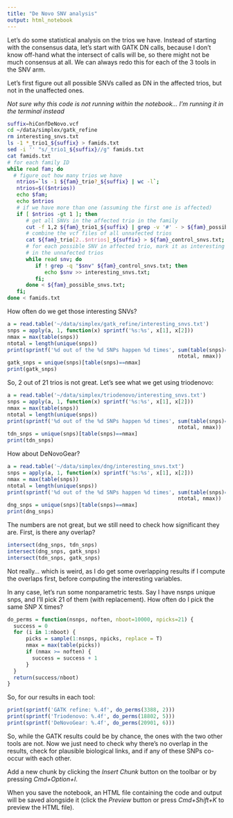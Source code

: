 ```yaml
---
title: "De Novo SNV analysis"
output: html_notebook
---
```


Let's do some statistical analysis on the trios we have. Instead of starting with the consensus data, let's start with GATK DN calls, because I don't know off-hand what the intersect of calls will be, so there might not be much consensus at all. We can always redo this for each of the 3 tools in the SNV arm.

Let's first figure out all possible SNVs called as DN in the affected trios, but not in the unaffected ones. 

*Not sure why this code is not running within the notebook... I'm running it in the terminal instead*

```bash
suffix=hiConfDeNovo.vcf
cd ~/data/simplex/gatk_refine
rm interesting_snvs.txt
ls -1 *_trio1_${suffix} > famids.txt
sed -i '' "s/_trio1_${suffix}//g" famids.txt
cat famids.txt
# for each family ID
while read fam; do
  # figure out how many trios we have
   ntrios=`ls -1 ${fam}_trio?_${suffix} | wc -l`;
   ntrios=$(($ntrios))
   echo $fam;
   echo $ntrios
   # if we have more than one (assuming the first one is affected)
   if [ $ntrios -gt 1 ]; then
      # get all SNVs in the affected trio in the family
      cut -f 1,2 ${fam}_trio1_${suffix} | grep -v '#' - > ${fam}_possible_snvs.txt;
      # combine the vcf files of all unnafected trios
      cat ${fam}_trio[2..$ntrios]_${suffix} > ${fam}_control_snvs.txt;
      # for each possible SNV in affected trio, mark it as interesting if it's not
      # in the unnafected trios
      while read snv; do
         if ! grep -q "$snv" ${fam}_control_snvs.txt; then
            echo $snv >> interesting_snvs.txt;
         fi;
      done < ${fam}_possible_snvs.txt;
   fi;
done < famids.txt
```

How often do we get those interesting SNVs?

```r
a = read.table('~/data/simplex/gatk_refine/interesting_snvs.txt')
snps = apply(a, 1, function(x) sprintf('%s:%s', x[1], x[2]))
nmax = max(table(snps))
ntotal = length(unique(snps))
print(sprintf('%d out of the %d SNPs happen %d times', sum(table(snps)==nmax),
                                                       ntotal, nmax))
gatk_snps = unique(snps)[table(snps)==nmax]
print(gatk_snps)
```

So, 2 out of 21 trios is not great. Let's see what we get using triodenovo:

```r
a = read.table('~/data/simplex/triodenovo/interesting_snvs.txt')
snps = apply(a, 1, function(x) sprintf('%s:%s', x[1], x[2]))
nmax = max(table(snps))
ntotal = length(unique(snps))
print(sprintf('%d out of the %d SNPs happen %d times', sum(table(snps)==nmax),
                                                       ntotal, nmax))
tdn_snps = unique(snps)[table(snps)==nmax]
print(tdn_snps)
```

How about DeNovoGear?

```r
a = read.table('~/data/simplex/dng/interesting_snvs.txt')
snps = apply(a, 1, function(x) sprintf('%s:%s', x[1], x[2]))
nmax = max(table(snps))
ntotal = length(unique(snps))
print(sprintf('%d out of the %d SNPs happen %d times', sum(table(snps)==nmax),
                                                       ntotal, nmax))
dng_snps = unique(snps)[table(snps)==nmax]
print(dng_snps)
```

The numbers are not great, but we still need to check how significant they are. First, is there any overlap?

```r
intersect(dng_snps, tdn_snps)
intersect(dng_snps, gatk_snps)
intersect(tdn_snps, gatk_snps)
```

Not really... which is weird, as I do get some overlapping results if I compute the overlaps first, before computing the interesting variables. 

In any case, let's run some nonparametric tests. Say I have nsnps unique snps, and I'll pick 21 of them (with replacement). How often do I pick the same SNP X times?

```r
do_perms = function(nsnps, noften, nboot=10000, npicks=21) {
  success = 0
  for (i in 1:nboot) {
      picks = sample(1:nsnps, npicks, replace = T)
      nmax = max(table(picks))
      if (nmax >= noften) {
        success = success + 1
      }
  }
  return(success/nboot)
}
```

So, for our results in each tool:

```r
print(sprintf('GATK refine: %.4f', do_perms(3388, 2)))
print(sprintf('Triodenovo: %.4f', do_perms(18802, 5)))
print(sprintf('DeNovoGear: %.4f', do_perms(20901, 6)))

```

So, while the GATK results could be by chance, the ones with the two other tools are not. Now we just need to check why there's no overlap in the results, check for plausible biological links, and if any of these SNPs co-occur with each other.

Add a new chunk by clicking the *Insert Chunk* button on the toolbar or by pressing *Cmd+Option+I*.

When you save the notebook, an HTML file containing the code and output will be saved alongside it (click the *Preview* button or press *Cmd+Shift+K* to preview the HTML file).
